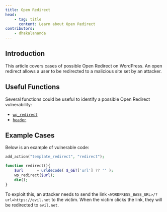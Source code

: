 ```yaml
---
title: Open Redirect
head:
    - tag: title
      content: Learn about Open Redirect
contributors:
    - dhakalananda
---
```




## Introduction

This article covers cases of possible Open Redirect on WordPress. An open redirect allows a user to be redirected to a malicious site set by an attacker.

<LinkCard
  title="Learn how to secure your code against Open Redirect"
  href="/academy/wordpress/securing-code/open-redirect/"
/>

## Useful Functions

Several functions could be useful to identify a possible Open Redirect vulnerability:

- [`wp_redirect`](https://developer.wordpress.org/reference/functions/wp_redirect/)
- [`header`](https://www.php.net/manual/en/function.header.php)

## Example Cases

Below is an example of vulnerable code:

```php
add_action("template_redirect", "redirect");

function redirect(){
    $url      = urldecode( $_GET['url'] ?? '' );
    wp_redirect($url);
    die();
}
```

To exploit this, an attacker needs to send the link `<WORDPRESS_BASE_URL>/?url=https://evil.net` to the victim. When the victim clicks the link, they will be redirected to `evil.net`.
